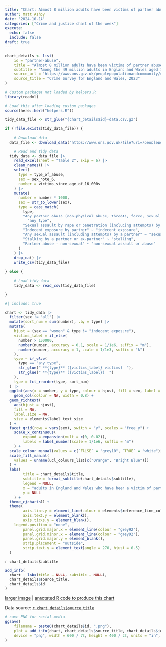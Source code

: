 ```yaml
---
title: "Chart: Almost 8 million adults have been victims of partner abuse"
author: Matt Ashby
date: '2024-10-14'
categories: ["Crime and justice chart of the week"]
execute: 
  echo: false
  include: false
draft: true
---
```



```r
chart_details <- list(
	id = "partner-abuse",
	title = "Almost 8 million adults have been victims of partner abuse",
	subtitle = "Among the 49 million adults in England and Wales aged 16 or over, 2.2 million have been sexually assaulted by a current or former partner, 6.7 million subjected to non-sexual assault or abuse, and 2.5 million have been stalked. In every category, at least twice as many women as men have been victimised.",
	source_url = "https://www.ons.gov.uk/peoplepopulationandcommunity/crimeandjustice/bulletins/domesticabuseinenglandandwalesoverview/november2023",
	source_title = "Crime Survey for England and Wales, 2023"
)
```

```r
# Custom packages not loaded by helpers.R
library(readxl)

# Load this after loading custom packages
source(here::here("helpers.R"))
```

```r
tidy_data_file <- str_glue("{chart_details$id}-data.csv.gz")

if (!file.exists(tidy_data_file)) {
  
	# Download data
  data_file <- download_data("https://www.ons.gov.uk/file?uri=/peoplepopulationandcommunity/crimeandjustice/datasets/domesticabuseprevalenceandvictimcharacteristicsappendixtables/yearendingmarch2023/domesticabuseprevalenceandvictimcharacteristics2023.xlsx")
	
	# Read and tidy data
  tidy_data <- data_file |> 
    read_excel(sheet = "Table 2", skip = 6) |> 
    clean_names() |> 
    select(
      type = type_of_abuse, 
      sex = sex_note_6,
      number = victims_since_age_of_16_000s
    ) |> 
    mutate(
      number = number * 1000,
      sex = str_to_lower(sex),
      type = case_match(
        type,
        "Any partner abuse (non-physical abuse, threats, force, sexual assault or stalking)" ~ 
          "any type",
        "Sexual assault by rape or penetration (including attempts) by a partner" ~ "rape",
        "Indecent exposure by partner" ~ "indecent exposure",
        "Any sexual assault (including attempts) by a partner" ~ "sexual assault",
        "Stalking by a partner or ex-partner" ~ "stalking",
        "Partner abuse - non-sexual" ~ "non-sexual assault or abuse"
      )
    ) |> 
    drop_na() |> 
    write_csv(tidy_data_file)
	
} else {
	
	# Load tidy data
	tidy_data <- read_csv(tidy_data_file)
	
}		
```

```r
#| include: true

chart <- tidy_data |> 
  filter(sex != "all") |> 
  mutate(sort_num = sum(number), .by = type) |> 
  mutate(
    hjust = (sex == "women" & type != "indecent exposure"),
    victims_label = if_else(
      number > 100000,
      number(number, accuracy = 0.1, scale = 1/1e6, suffix = "m"),
      number(number, accuracy = 1, scale = 1/1e3, suffix = "k")
    ),
    type = if_else(
      type == "any type", 
      str_glue(" **{type}** ({victims_label} victims)  "), 
      str_glue(" **{type}** ({victims_label})  ")
    ),
    type = fct_reorder(type, sort_num)
  ) |> 
  ggplot(aes(x = number, y = type, colour = hjust, fill = sex, label = type)) + 
	geom_col(colour = NA, width = 0.8) +
  geom_richtext(
    aes(hjust = hjust), 
    fill = NA, 
    label.size = NA, 
    size = elements$label_text_size
  ) +
  facet_grid(rows = vars(sex), switch = "y", scales = "free_y") +
	scale_x_continuous(
		expand = expansion(mult = c(0, 0.02)), 
		labels = label_number(scale = 1/1e6, suffix = "m")
	) +
  scale_colour_manual(values = c(`FALSE` = "grey10", `TRUE` = "white")) +
  scale_fill_manual(
    values = unname(ucl_colours_list[c("Orange", "Bright Blue")])
  ) +
  labs(
		title = chart_details$title,
		subtitle = format_subtitle(chart_details$subtitle),
		legend = NULL,
		x = "adults in England and Wales who have been a victim of partner abuse at least once since age 16",
		y = NULL
	) +
  theme_cjcharts() +
  theme(
		axis.line.y = element_line(colour = elements$reference_line_colour),
		axis.text.y = element_blank(),
		axis.ticks.y = element_blank(),
    legend.position = "none",
		panel.grid.major.x = element_line(colour = "grey92"),
		panel.grid.minor.x = element_line(colour = "grey92"),
		panel.grid.major.y = element_blank(),
		strip.placement = "outside",
		strip.text.y = element_text(angle = 270, hjust = 0.5)
  )
```

`r chart_details$subtitle`

```r
add_info(
  chart + labs(title = NULL, subtitle = NULL),
  chart_details$source_title, 
  chart_details$id
)
```

[larger image](`r chart_details$id`.png)
| [annotated R code to produce this chart](https://github.com/mpjashby/lesscrime.info-quarto/blob/master/post/`r chart_details$id`/index.qmd)

Data source: [`r chart_details$source_title`](`r chart_details$source_url`)


```r
# save PNG for social media
ggsave(
	filename = paste0(chart_details$id, ".png"), 
	plot = add_info(chart, chart_details$source_title, chart_details$id), 
	device = "png", width = 600 / 72, height = 400 / 72, units = "in", bg = "white"
)
```
